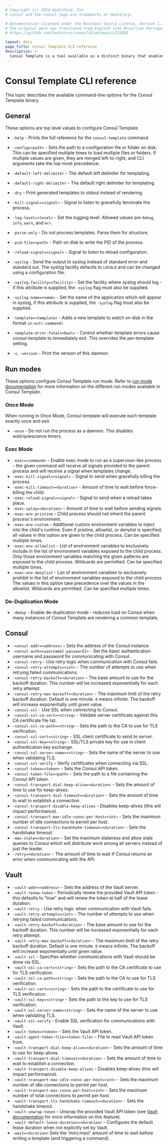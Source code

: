 ```yaml
---
# Copyright (c) 2024 HashiCorp, Inc.
# Consul and the Consul logo are trademarks of HashiCorp.

# Documentation licensed under the Business Source License, Version 1.1.
# The original work was translated from English into Brazilian Portuguese.
# https://github.com/hashicorp/consul/blob/main/LICENSE

layout: docs
page_title: Consul Template CLI reference
description: >-
  Consul Template is a tool available as a distinct binary that enables dynamic application configuration and secrets rotation for Consul deployments based on Go templates.
---
```


# Consul Template CLI reference

This topic describes the available command-line options for the Consul Template binary.

## General

These options are top level values to configure Consul Template.

- `-help` - Prints the full reference for the `consul-template` command.

- `-config=<path>` - Sets the path to a configuration file or folder on disk. This can be specified multiple times to load multiple files or folders. If multiple values are given, they are merged left-to-right, and CLI arguments take the top-most precedence.
- `-default-left-delimiter` - The default left delimiter for templating.
- `-default-right-delimiter` - The default right delimiter for templating.
- `-dry` - Print generated templates to stdout instead of rendering.
- `-kill-signal=<signal>` - Signal to listen to gracefully terminate the process.
- `-log-level=<level>` - Set the logging level. Allowed values are `debug`, `info`, `warn`, and `err`.
- `-parse-only` - Do not process templates. Parse them for structure.
- `-pid-file=<path>` - Path on disk to write the PID of the process.
- `-reload-signal=<signal>` - Signal to listen to reload configuration.
- `-syslog` - Send the output to syslog instead of standard error and standard out. The syslog facility defaults to `LOCAL0` and can be changed using a configuration file.
- `-syslog-facility=<facility>` - Set the facility where syslog should log - if this attribute is supplied, the `-syslog` flag must also be supplied.
- `-syslog-name=<name>` - Set the name of the application which will appear in syslog, if this attribute is supplied, the `-syslog` flag must also be supplied.
- `-template=<template>` - Adds a new template to watch on disk in the format `in:out(:command)`.
- `-template-error-fatal=<bool>` - Control whether template errors cause consul-template to immediately exit. This overrides the per-template setting.
- `-v`, `-version` - Print the version of this daemon.

## Run modes

These options configure Consul Template run mode. Refer to [run mode documentation](/consul/docs/automate/consul-template/mode) for more information on the different run modes available in Consul Template.

### Once Mode

When running in Once Mode, Consul template will execute each template exactly once and exit.

- `-once` - Do not run the process as a daemon. This disables wait/quiescence timers.

### Exec Mode

- `-exec=<command>` - Enable exec mode to run as a supervisor-like process - the given command will receive all signals provided to the parent process and will receive a signal when templates change.
- `-exec-kill-signal=<signal>` - Signal to send when gracefully killing the process.
- `-exec-kill-timeout=<duration>` - Amount of time to wait before force-killing the child.
- `-exec-reload-signal=<signal>` - Signal to send when a reload takes place.
- `-exec-splay=<duration>` - Amount of time to wait before sending signals.
- `-exec-env-pristine` - Child process should not inherit the parent process's environment.
- `-exec-env-custom` - Additional custom environment variables to inject into the child's runtime. Even if pristine, allowlist, or denylist is specified, all values in this option are given to the child process. Can be specified multiple times.
- `-exec-env-allowlist` - List of environment variables to exclusively include in the list of environment variables exposed to the child process. Only those environment  variables matching the given patterns are exposed to the child process. Wildcards are permitted. Can be specified multiple times.
- `-exec-env-denylist` - List of environment variables to exclusively prohibit in the list of environment variables exposed to the child process. The values in this  option take precedence over the values in the allowlist. Wildcards are permitted. Can be specified multiple times.

### De-Duplication Mode

- `-dedup` - Enable de-duplication mode - reduces load on Consul when many instances of Consul Template are rendering a common template.

## Consul

- `-consul-addr=<address>` - Sets the address of the Consul instance.
- `-consul-auth=<username[:password]>` - Set the basic authentication username and password for communicating with Consul.
- `-consul-retry` - Use retry logic when communication with Consul fails.
- `-consul-retry-attempts=<int>` - The number of attempts to use when retrying failed communications.
- `-consul-retry-backoff=<duration>` - The base amount to use for the backoff duration. This number will be increased exponentially for each retry attempt.
- `-consul-retry-max-backoff=<duration>` - The maximum limit of the retry backoff duration. Default is one minute. `0` means infinite. The backoff will increase exponentially until given value.
- `-consul-ssl` - Use SSL when connecting to Consul.
- `-consul-ssl-ca-cert=<string>` - Validate server certificate against this CA certificate file list.
- `-consul-ssl-ca-path=<string>` - Sets the path to the CA to use for TLS verification.
- `-consul-ssl-cert=<string>` - SSL client certificate to send to server.
- `-consul-ssl-key=<string>` - SSL/TLS private key for use in client authentication key exchange.
- `-consul-ssl-server-name=<string>` - Sets the name of the server to use when validating TLS.
- `-consul-ssl-verify` - Verify certificates when connecting via SSL.
- `-consul-token=<token>` - Sets the Consul API token.
- `-consul-token-file=<path>` - Sets the path to a file containing the Consul API token.
- `-consul-transport-dial-keep-alive=<duration>` - Sets the amount of time to use for keep-alives.
- `-consul-transport-dial-timeout=<duration>` - Sets the amount of time to wait to establish a connection.
- `-consul-transport-disable-keep-alives` - Disables keep-alives (this will impact performance).
- `-consul-transport-max-idle-conns-per-host=<int>` - Sets the maximum number of idle connections to permit per host.
- `-consul-transport-tls-handshake-timeout=<duration>` - Sets the handshake timeout.
- `-max-stale=<duration>` - Set the maximum staleness and allow stale queries to Consul which will distribute work among all servers instead of just the leader.
- `-retry=<duration>` - The amount of time to wait if Consul returns an error when communicating with the API.

## Vault
- `-vault-addr=<address>` - Sets the address of the Vault server.
- `-vault-renew-token` - Periodically renew the provided Vault API token - this defaults to "true" and will renew the token at half of the lease duration.
- `-vault-retry` - Use retry logic when communication with Vault fails.
- `-vault-retry-attempts=<int>` - The number of attempts to use when retrying failed communications.
- `-vault-retry-backoff=<duration>` - The base amount to use for the backoff duration. This number will be increased exponentially for each retry attempt.
- `-vault-retry-max-backoff=<duration>` - The maximum limit of the retry backoff duration. Default is one minute. `0` means infinite. The backoff will increase exponentially until given value.
- `-vault-ssl` - Specifies whether communications with Vault should be done via SSL.
- `-vault-ssl-ca-cert=<string>` - Sets the path to the CA certificate to use for TLS verification.
- `-vault-ssl-ca-path=<string>` - Sets the path to the CA to use for TLS verification.
- `-vault-ssl-cert=<string>` - Sets the path to the certificate to use for TLS verification.
- `-vault-ssl-key=<string>` - Sets the path to the key to use for TLS verification.
- `-vault-ssl-server-name=<string>` - Sets the name of the server to use when validating TLS.
- `-vault-ssl-verify` - Enable SSL verification for communications with Vault.
- `-vault-token=<token>` - Sets the Vault API token.
- `-vault-agent-token-file=<token-file>` - File to read Vault API token from.
- `-vault-transport-dial-keep-alive=<duration>` - Sets the amount of time to use for keep-alives.
- `-vault-transport-dial-timeout=<duration>` - Sets the amount of time to wait to establish a connection.
- `-vault-transport-disable-keep-alives` - Disables keep-alives (this will impact performance).
- `-vault-transport-max-idle-conns-per-host=<int>` - Sets the maximum number of idle connections to permit per host.
- `-vault-transport-max-conns-per-host=<int>` - Sets the maximum number of total connections to permit per host.
- `-vault-transport-tls-handshake-timeout=<duration>` - Sets the handshake timeout.
- `-vault-unwrap-token` - Unwrap the provided Vault API token (see [Vault documentation](/vault/api-docs/system/wrapping-unwrap) for more information on this feature).
- `-vault-default-lease-duration=<duration>` - Configures the default lease duration when not explicitly set by Vault.
- `-wait=<duration>` Sets the 'min(:max)' amount of time to wait before writing a template (and triggering a command).
